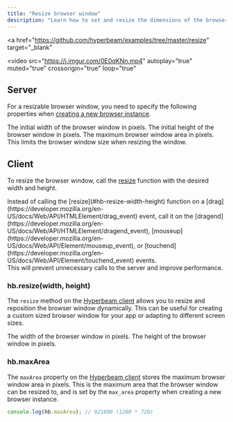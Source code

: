 ```yaml
---
title: "Resize browser window"
description: "Learn how to set and resize the dimensions of the browser window dynamically."
---
```


<a
  href="https://github.com/hyperbeam/examples/tree/master/resize"
  target="_blank"
>
  <video
    src="https://i.imgur.com/0E0qKNn.mp4"
    autoplay="true"
    muted="true"
    crossorigin="true"
    loop="true"
  ></video>
</a>

## Server

For a resizable browser window, you need to specify the following properties when [creating a new browser instance](/start-chromium-session).

<Param body="width" type="number" default="1280">
  The initial width of the browser window in pixels.
</Param>

<Param body="height" type="number" default="720">
  The initial height of the browser window in pixels.
</Param>

<Param body="max_area" type="number" default="1280*720">
  The maximum browser window area in pixels. <br /> This limits the browser
  window size when resizing the window.
</Param>

## Client

To resize the browser window, call the [resize](#hb-resize-width-height) function with the desired width and height.

<Warning>
  Instead of calling the [resize](#hb-resize-width-height) function on a
  [drag](https://developer.mozilla.org/en-US/docs/Web/API/HTMLElement/drag_event)
  event, call it on the
  [dragend](https://developer.mozilla.org/en-US/docs/Web/API/HTMLElement/dragend_event),
  [mouseup](https://developer.mozilla.org/en-US/docs/Web/API/Element/mouseup_event),
  or
  [touchend](https://developer.mozilla.org/en-US/docs/Web/API/Element/touchend_event)
  events. <br />
  This will prevent unnecessary calls to the server and improve performance.
</Warning>

### hb.resize(width, height)

The `resize` method on the [Hyperbeam client](https://www.npmjs.com/package/@hyperbeam/web) allows you to resize and reposition the browser window dynamically. This can be useful for creating a custom sized browser window for your app or adapting to different screen sizes.

<Param body="width" type="number" required>
  The width of the browser window in pixels.
</Param>

<Param body="height" type="number" required>
  The height of the browser window in pixels.
</Param>

### hb.maxArea

The `maxArea` property on the [Hyperbeam client](https://www.npmjs.com/package/@hyperbeam/web) stores the maximum browser window area in pixels. This is the maximum area that the browser window can be resized to, and is set by the `max_area` property when creating a new browser instance.

```js
console.log(hb.maxArea); // 921600 (1280 * 720)
```
